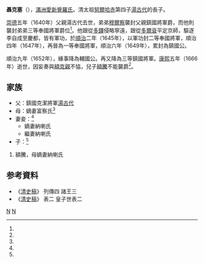 {{Manchu name|[[爱新觉罗氏|爱新觉罗]]}}
'''聶克塞'''（{{Bd|1601年|10月30日（萬曆二十九年 / 辛亥年十月初五）<ref name=ax>《[[愛新覺羅宗譜|愛新覺羅宗譜]]》乙冊，4351頁。</ref>|1666年|2月24日（康熙五年正月二十一）<ref name=ax/>}}），[[滿洲|滿洲]][[愛新覺羅氏|愛新覺羅氏]]。清太祖[[努爾哈赤|努爾哈赤]]第四子[[湯古代|湯古代]]的長子。

[[崇德|崇德]]五年（1640年）父親湯古代去世，弟弟[[穆爾察|穆爾察]]襲封父親鎮國將軍爵，而他則襲封弟弟三等奉國將軍爵位<ref name=ax/>。他跟從[[多鐸|多鐸]]侵略寧遠，跟從[[多爾袞|多爾袞]]平定京師，驅逐李自成至慶都，皆有軍功，於[[順治|順治]]二年（1645年），以軍功封二等奉國將軍，順治四年（1647年），再晉為一等奉國將軍，順治六年（1649年），累封為鎮國公。

順治九年（1652年），緣事降為輔國公。再又降為三等鎮國將軍。[[康熙|康熙]]五年（1666年）逝世，因妄奏與[[額克親|額克親]]不恊，兒子[[額騰|額騰]]不能襲爵<ref name=ax/>。
== 家族 ==
*父：鎮國克潔將軍[[湯古代|湯古代]]
*母：嫡妻富察氏<ref name=ax/>
*妻妾：<ref name=ax/>
**嫡妻納喇氏
**繼妻納喇氏
*子：<ref name=ax/>
#額騰，母嫡妻納喇氏

== 参考資料 ==
<references />
* 《[[清史稿|清史稿]]》 列傳四 諸王三
* 《[[清史稿|清史稿]]》 表二 皇子世表二

{{start box}}
{{s-hou||1601年|10月30日|1666年|2月24日|清太祖世系}}
{{s-roy}}
{{s-before|弟鎮國恪恭將軍[[穆爾察|穆爾察]]}}
{{s-title|三等鎮國將軍|1640年－1666年}}
{{s-none|無}}
{{end box}}


[[Category:清朝軍事人物|N]]
[[Category:愛新覺羅氏|N]]

{{清朝人物小作品}}